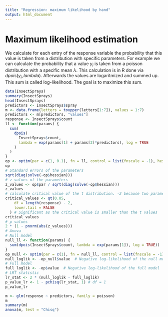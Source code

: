 ```yaml
---
title: "Regression: maximum likelihood by hand"
output: html_document
---
```


# Maximum likelihood estimation

We calculate for each entry of the response variable the probability that this value
is taken from a distribution with specific parameters. For example we can calculate the
probability that a value $y_i$ is taken from a poisson distribution with a specific mean $\lambda$.
This calculation is in R done via $dpois(y_i, lambda)$. Afterwards the values are logaritmized and summed up.
This sum is called log-likelihood. The goal is to maximize this sum.


```r
data(InsectSprays)
summary(InsectSprays)
head(InsectSprays)
predictors <- InsectSprays$spray
m <- data.frame(letters = toupper(letters[1:7]), values = 1:7)
predictors <- m[predictors, "values"]
response <- InsectSprays$count
ll <- function(params) {
  sum(
    dpois(
      InsectSprays$count,
      lambda = exp(params[1] + params[2]*predictors), log = TRUE
    )
  )
}
op <- optim(par = c(1, 0.1), fn = ll, control = list(fnscale = -1), hessian = TRUE)
op
# Standard errors of the parameters
sqrt(diag(solve(-op$hessian)))
# z values of the parameters
z_values <- op$par / sqrt(diag(solve(-op$hessian)))
z_values
# calculate critical value of the t distribution. -2 because two parameters are optimized
critical_values <- qt(0.05,
    df = length(response) - 2,
    lower.tail = FALSE
  ) # Significant as the critical value is smaller than the t values
critical_values
# p values
2 * (1 - pnorm(abs(z_values)))
# Anova
# Null model
null_ll <- function(params) {
  sum(dpois(InsectSprays$count, lambda = exp(params[1]), log = TRUE))
}
op_null <- optim(par = c(1), fn = null_ll, control = list(fnscale = -1), hessian = TRUE)
null_loglik <- -op_null$value  # Negative log-likelihood of the null model
# Full model
full_loglik <- -op$value  # Negative log-likelihood of the full model
# LRT statistic
lr_stat <- 2 * (null_loglik - full_loglik)
p_value_lr <- 1 - pchisq(lr_stat, 1) # df = 1
p_value_lr

m <- glm(response ~ predictors, family = poisson)
m
summary(m)
anova(m, test = "Chisq")
```

